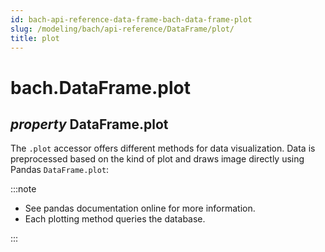 ```yaml
---
id: bach-api-reference-data-frame-bach-data-frame-plot
slug: /modeling/bach/api-reference/DataFrame/plot/
title: plot
---
```


# bach.DataFrame.plot

<div className="property">

## <span className="type-annotation"><em>property </em></span> <span className="additional-name">DataFrame.</span><span className="name">plot</span>




<div className="content">

The `.plot` accessor offers different methods for data visualization. Data is preprocessed based
on the kind of plot and draws image directly using Pandas `DataFrame.plot`:

:::note

* See pandas documentation online for more information.
* Each plotting method queries the database.


:::


</div>


</div>

